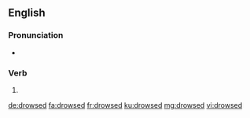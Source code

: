 ==English==

===Pronunciation===
* {{IPA|/dɹaʊzd/|lang=en}}

===Verb===
{{head|en|verb form}}

# {{en-past of|drowse}}

[[de:drowsed]]
[[fa:drowsed]]
[[fr:drowsed]]
[[ku:drowsed]]
[[mg:drowsed]]
[[vi:drowsed]]
